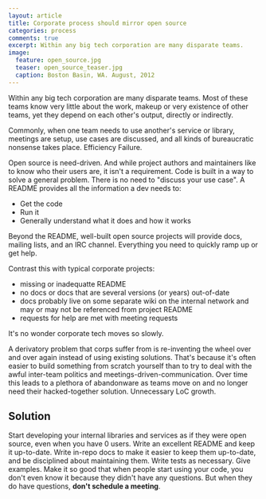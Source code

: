 ```yaml
---
layout: article
title: Corporate process should mirror open source
categories: process
comments: true
excerpt: Within any big tech corporation are many disparate teams.
image:
  feature: open_source.jpg
  teaser: open_source_teaser.jpg
  caption: Boston Basin, WA. August, 2012
---
```


Within any big tech corporation are many disparate teams. Most of these teams
know very little about the work, makeup or very existence of other teams, yet
they depend on each other's output, directly or indirectly.

Commonly, when one team needs to use another's service or library, meetings are
setup, use cases are discussed, and all kinds of bureaucratic nonsense takes
place. Efficiency Failure.

Open source is need-driven. And while project authors and maintainers like to
know who their users are, it isn't a requirement. Code is built in a way to
solve a general problem. There is no need to "discuss your use case". A README
provides all the information a dev needs to:

- Get the code
- Run it
- Generally understand what it does and how it works

Beyond the README, well-built open source projects will provide docs, mailing
lists, and an IRC channel. Everything you need to quickly ramp up or get help.

Contrast this with typical corporate projects:

- missing or inadequatte README
- no docs or docs that are several versions (or years) out-of-date
- docs probably live on some separate wiki on the internal network and may or
  may not be referenced from project README
- requests for help are met with meeting requests

It's no wonder corporate tech moves so slowly.

A derivatory problem that corps suffer from is re-inventing the wheel over and
over again instead of using existing solutions. That's because it's often easier
to build something from scratch yourself than to try to deal with the awful
inter-team politics and meetings-driven-communication. Over time this leads to a
plethora of abandonware as teams move on and no longer need their
hacked-together solution. Unnecessary LoC growth.

## Solution

Start developing your internal libraries and services as if they were open
source, even when you have 0 users. Write an excellent README and keep it
up-to-date. Write in-repo docs to make it easier to keep them up-to-date, and be
disciplined about maintaining them. Write tests as necessary. Give examples.
Make it so good that when people start using your code, you don't even know it
because they didn't have any questions. But when they do have questions, **don't
schedule a meeting**.
